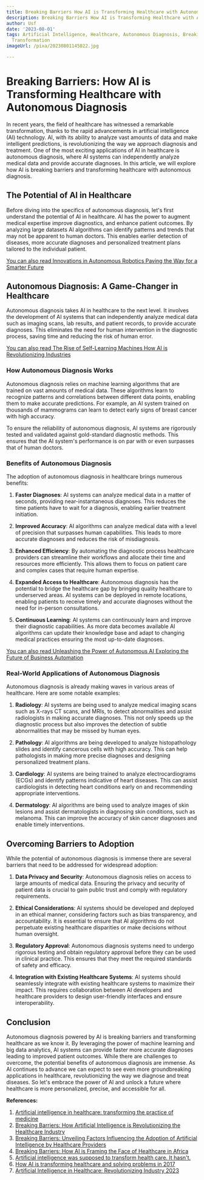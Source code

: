 ```yaml
---
title: Breaking Barriers How AI is Transforming Healthcare with Autonomous Diagnosis
description: Breaking Barriers How AI is Transforming Healthcare with Autonomous Diagnosis
author: Usf
date: '2023-08-01'
tags: Artificial Intelligence, Healthcare, Autonomous Diagnosis, Breaking Barriers,
  Transformation
imageUrl: /pixa/20230801145022.jpg

---
```

# Breaking Barriers: How  AI is Transforming Healthcare  with Autonomous Diagnosis

In recent  years, the field of healthcare has witnessed a remarkable  transformation, thanks to  the rapid advancements in artificial intelligence (AI)  technology. AI, with its ability to analyze vast amounts  of data and  make intelligent predictions, is revolutionizing the way we approach diagnosis and treatment. One of the most exciting applications of AI  in healthcare is autonomous diagnosis, where AI systems can independently analyze medical data and provide accurate  diagnoses. In this article, we will explore  how AI is breaking barriers  and transforming  healthcare with autonomous diagnosis.

##  The Potential of AI in Healthcare

Before diving into the specifics of autonomous diagnosis, let's first understand the potential of AI in healthcare. AI has the power to augment  medical expertise improve diagnostics, and enhance patient outcomes.  By analyzing large datasets AI algorithms can  identify patterns and trends that may not be apparent to human doctors. This enables earlier  detection of  diseases,  more accurate diagnoses  and personalized treatment plans tailored  to the individual patient.

[You can also read Innovations in Autonomous Robotics Paving the Way  for a Smarter Future](Innovations%20in%20Autonomous%20Robotics%20Paving%20the%20Way%20for%20a%20Smarter%20Future)


## Autonomous  Diagnosis:  A Game-Changer in Healthcare

Autonomous diagnosis takes AI in healthcare to the next  level. It involves the development of AI systems that  can independently analyze medical data such as imaging  scans, lab results, and patient records, to provide accurate diagnoses. This eliminates the need for  human intervention in the diagnostic process, saving time and reducing the  risk of human error.

[You can also read The Rise of Self-Learning Machines How  AI is Revolutionizing Industries](The%20Rise%20of%20Self-Learning%20Machines%20How%20AI%20is%20Revolutionizing%20Industries)


### How Autonomous Diagnosis Works

Autonomous diagnosis relies on machine learning algorithms that are trained on vast amounts of medical data. These algorithms learn to recognize patterns and correlations between different data points,  enabling them to make accurate predictions. For example, an AI system trained on thousands of mammograms  can learn to detect early signs of breast cancer with high accuracy.

To ensure the reliability of autonomous diagnosis, AI  systems are rigorously tested and validated against gold-standard diagnostic methods. This ensures that the AI system's performance is on par with  or even surpasses that of human doctors.

###  Benefits of Autonomous Diagnosis

The  adoption of autonomous diagnosis in healthcare brings numerous benefits:

1. **Faster Diagnoses**: AI systems can analyze medical data in a matter of seconds, providing near-instantaneous diagnoses. This reduces the time patients have to wait for a diagnosis, enabling earlier treatment initiation.

2.  **Improved Accuracy**: AI algorithms can analyze medical data with a level of precision that surpasses human capabilities.  This leads to more accurate diagnoses and reduces the risk of  misdiagnosis.

3. **Enhanced Efficiency**: By automating the diagnostic process healthcare providers can streamline their workflows and allocate their time and resources more efficiently. This allows them to  focus on patient care and complex cases that require human expertise.

4. **Expanded Access to Healthcare**: Autonomous diagnosis has the potential to bridge  the healthcare gap by bringing quality healthcare to underserved areas. AI  systems can be deployed in remote locations, enabling patients to receive timely  and accurate diagnoses without  the need for in-person consultations.

5. **Continuous Learning**:  AI systems can continuously  learn and  improve their diagnostic capabilities. As more data  becomes available AI algorithms can update their knowledge  base and adapt to changing medical  practices ensuring the  most up-to-date diagnoses.

[You can also read Unleashing the Power of Autonomous AI Exploring the Future of Business Automation](Unleashing%20the%20Power%20of%20Autonomous%20AI%20Exploring%20the%20Future%20of%20Business%20Automation)


### Real-World Applications of Autonomous Diagnosis

Autonomous  diagnosis is already  making waves in various  areas  of healthcare. Here are some notable examples:

1. **Radiology**: AI systems are being used to analyze medical imaging scans such as X-rays CT scans, and MRIs, to detect abnormalities and assist radiologists  in making accurate diagnoses. This not only speeds up the diagnostic process but also improves the detection of subtle abnormalities that may be missed by human eyes.

2. **Pathology**: AI  algorithms are  being  developed to analyze histopathology  slides and identify cancerous cells with high accuracy. This can help  pathologists in making more precise diagnoses and  designing personalized  treatment plans.

3. **Cardiology**: AI systems are being trained  to analyze electrocardiograms (ECGs) and identify patterns indicative of  heart diseases. This  can assist cardiologists in  detecting heart  conditions early on and recommending appropriate  interventions.

4. **Dermatology**:  AI  algorithms are being used to analyze images of skin lesions and assist dermatologists in  diagnosing skin conditions,  such as melanoma. This can improve the accuracy of skin cancer diagnoses and enable  timely interventions.

## Overcoming Barriers to Adoption

While  the potential of autonomous diagnosis is immense there are several barriers that need to be addressed for widespread adoption:

1. **Data  Privacy and Security**: Autonomous  diagnosis relies on access to large  amounts of medical data.  Ensuring the  privacy and security  of patient  data is crucial  to gain public trust and comply with regulatory requirements.

2. **Ethical Considerations**: AI systems  should be developed and deployed in an ethical manner, considering factors such as bias transparency, and accountability. It is essential  to ensure that AI algorithms do not perpetuate existing healthcare disparities or make decisions without human oversight.

3. **Regulatory Approval**: Autonomous diagnosis systems need to undergo rigorous testing and obtain regulatory approval before they can be used in  clinical practice. This ensures that they meet the required standards of safety and efficacy.

4. **Integration with Existing Healthcare Systems**: AI systems should seamlessly integrate  with existing healthcare systems to maximize their impact. This requires collaboration between AI  developers and healthcare providers to design user-friendly  interfaces and ensure interoperability.

## Conclusion

Autonomous diagnosis powered by AI is breaking barriers and transforming healthcare as we know it. By leveraging the power of  machine  learning and  big data analytics, AI systems can provide faster more accurate diagnoses leading  to improved patient outcomes. While there are challenges to overcome, the potential benefits of autonomous diagnosis are immense. As AI continues to advance we can expect to see even more groundbreaking applications in healthcare, revolutionizing the way we diagnose and treat diseases. So let's embrace the power of AI  and unlock a future  where healthcare  is more personalized, precise, and accessible for all.

**References:**

1. [Artificial intelligence in  healthcare: transforming  the practice of medicine](https://www.ncbi.nlm.nih.gov/pmc/articles/PMC8285156/)
2. [Breaking Barriers: How Artificial  Intelligence is Revolutionizing the Healthcare Industry](https://medium.com/@shazrylz/breaking-barriers-how-artificial-intelligence-is-revolutionizing-the-healthcare-industry-be8da92a2799)
3.  [Breaking Barriers: Unveiling  Factors Influencing the Adoption of Artificial Intelligence by Healthcare  Providers](https://www.mdpi.com/2504-2289/7/2/105)
4. [Breaking Barriers: How AI is Framing the Face of Healthcare in Africa](https://www.linkedin.com/pulse/breaking-barriers-how-ai-framing-face-healthcare)
5. [Artificial  intelligence was supposed  to transform health care. It hasn't.](https://www.politico.com/news/2022/08/15/artificial-intelligence-health-care-00051828)
6. [How AI is transforming healthcare and solving problems in 2017](https://www.healthcareitnews.com/slideshow/how-ai-transforming-healthcare-and-solving-problems-2017)
7. [Artificial Intelligence in Healthcare: Revolutionizing Industry 2023](https://appinventiv.com/blog/ai-in-healthcare/)